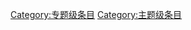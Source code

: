 {{Articles by Quality| topic=政治|project=政治|format=TOC}}
{{Wikipedia category}}
{{emptycat}}
[[Category:专题级条目|Category:专题级条目]]
[[Category:主题级条目|Category:主题级条目]]